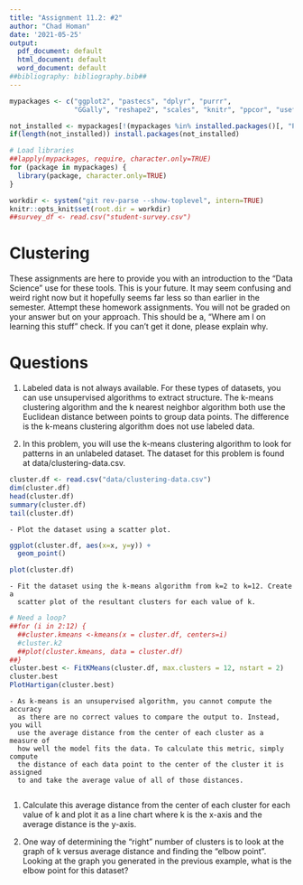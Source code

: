 ```yaml
---
title: "Assignment 11.2: #2"
author: "Chad Homan"
date: '2021-05-25'
output:
  pdf_document: default
  html_document: default
  word_document: default
##bibliography: bibliography.bib##
---
```


```r

mypackages <- c("ggplot2", "pastecs", "dplyr", "purrr", 
                "GGally", "reshape2", "scales", "knitr", "ppcor", "useful")

not_installed <- mypackages[!(mypackages %in% installed.packages()[, "Package"])]
if(length(not_installed)) install.packages(not_installed)

# Load libraries
##lapply(mypackages, require, character.only=TRUE)
for (package in mypackages) {
  library(package, character.only=TRUE)
}

workdir <- system("git rev-parse --show-toplevel", intern=TRUE)
knitr::opts_knit$set(root.dir = workdir) 
##survey_df <- read.csv("student-survey.csv")
```

# Clustering

These assignments are here to provide you with an introduction to the “Data 
Science” use for these tools. This is your future. It may seem confusing and 
weird right now but it hopefully seems far less so than earlier in the semester.
Attempt these homework assignments. You will not be graded on your answer but on
your approach. This should be a, “Where am I on learning this stuff” check. If 
you can’t get it done, please explain why.


# Questions

1. Labeled data is not always available. For these types of datasets, you can use unsupervised algorithms to extract structure. The k-means clustering algorithm 
and the k nearest neighbor algorithm both use the Euclidean distance between 
points to group data points. The difference is the k-means clustering algorithm 
does not use labeled data.

1. In this problem, you will use the k-means clustering algorithm to look for 
patterns in an unlabeled dataset. The dataset for this problem is found at data/clustering-data.csv.

```r
cluster.df <- read.csv("data/clustering-data.csv")
dim(cluster.df)
head(cluster.df)
summary(cluster.df)
tail(cluster.df)
```

    - Plot the dataset using a scatter plot.
```r
ggplot(cluster.df, aes(x=x, y=y)) +
  geom_point()

plot(cluster.df)
```

    - Fit the dataset using the k-means algorithm from k=2 to k=12. Create a 
      scatter plot of the resultant clusters for each value of k.
```r
# Need a loop?
##for (i in 2:12) {
  ##cluster.kmeans <-kmeans(x = cluster.df, centers=i)
  #cluster.k2
  ##plot(cluster.kmeans, data = cluster.df)
##}
cluster.best <- FitKMeans(cluster.df, max.clusters = 12, nstart = 2)
cluster.best
PlotHartigan(cluster.best)
```

    - As k-means is an unsupervised algorithm, you cannot compute the accuracy 
      as there are no correct values to compare the output to. Instead, you will
      use the average distance from the center of each cluster as a measure of 
      how well the model fits the data. To calculate this metric, simply compute
      the distance of each data point to the center of the cluster it is assigned
      to and take the average value of all of those distances.
      
1. Calculate this average distance from the center of each cluster for each value
of k and plot it as a line chart where k is the x-axis and the average distance 
is the y-axis.

1. One way of determining the “right” number of clusters is to look at the graph
of k versus average distance and finding the “elbow point”. Looking at the graph
you generated in the previous example, what is the elbow point for this dataset?

